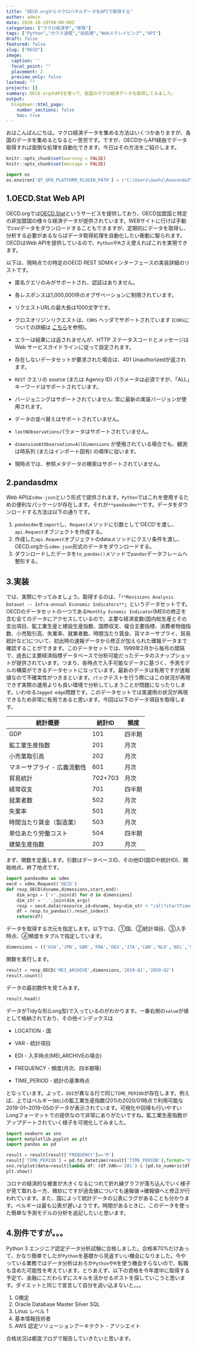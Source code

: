 ```yaml
---
title: "OECD.orgからマクロパネルデータをAPIで取得する"
author: admin
date: 2020-10-19T00:00:00Z
categories: ["マクロ経済学","単発"]
tags: ["Python","ガウス過程","前処理","Webスクレイピング","API"]
draft: false
featured: false
slug: ["OECD"]
image:
  caption: ''
  focal_point: ""
  placement: 2
  preview_only: false
lastmod: ""
projects: []
summary: OECD.orgのAPIを使って、各国のマクロ経済データを取得してみました。
output: 
  blogdown::html_page:
    number_sections: false
    toc: true
---
```


おはこんばんにちは。マクロ経済データを集める方法はいくつかありますが、各国のデータを集めるとなると一苦労です。ですが、OECDからAPI経由でデータ取得すれば面倒な処理を自動化できます。今日はその方法をご紹介します。

```r
knitr::opts_chunk$set(warning = FALSE)
knitr::opts_chunk$set(message = FALSE)
```

```python
import os
os.environ['QT_QPA_PLATFORM_PLUGIN_PATH'] = r'C:\Users\aashi\Anaconda3\Library\plugins\platforms'
```

## 1.OECD.Stat Web API

OECD.orgでは[OECD.Stat](https://stats.oecd.org/)というサービスを提供しており、OECD加盟国と特定の非加盟国の様々な経済データが提供されています。WEBサイトに行けば手動でcsvデータをダウンロードすることもできますが、定期的にデータを取得し、分析する必要があるならばデータ取得処理を自動化したい衝動に駆られます。OECDはWeb APIを提供しているので、`Python`や`R`さえ使えればこれを実現できます。

<OECD実施の具体的な内容>

以下は、現時点での特定のOECD REST SDMXインターフェースの実装詳細のリストです。

-   匿名クエリのみがサポートされ、認証はありません。

-   各レスポンスは1,000,000件のオブザベーションに制限されています。

-   リクエストURLの最大長は1000文字です。

-   クロスオリジンリクエストは、`CORS` ヘッダでサポートされています (`CORS `についての詳細は [こちら](http://www.html5rocks.com/en/tutorials/cors/)を参照)。

-   エラーは結果には返されませんが、HTTP ステータスコードとメッセージは Web サービスガイドラインに従って設定されます。

-   存在しないデータセットが要求された場合は、401 Unauthorizedが返されます。

-   `REST` クエリの source (または Agency ID) パラメータは必須ですが、「ALL」キーワードはサポートされています。

-   バージョニングはサポートされていません: 常に最新の実装バージョンが使用されます。

-   データの並べ替えはサポートされていません。

-   `lastNObservations`パラメータはサポートされていません。

-   `dimensionAtObservation=AllDimensions` が使用されている場合でも、観測は時系列 (またはインポート固有) の順序に従います。

-   現時点では、参照メタデータの検索はサポートされていません。

## 2.pandasdmx

Web APIは`sdmx-json`という形式で提供されます。`Python`ではこれを使用するための便利なパッケージが存在します。それが`**pandasdmx**`です。データをダウンロードする方法は以下の通りです。

1.  `pandasdmx`を`import`し、`Request`メソッドに引数として'OECD'を渡し、`api.Request`オブジェクトを作成する。
2.  作成した`api.Request`オブジェクトのdataメソッドにクエリ条件を渡し、OECD.orgから`sdmx-json`形式のデータをダウンロードする。
3.  ダウンロードしたデータを`to_pandas()`メソッドで`pandas`データフレームへ整形する。

## 3.実装

では、実際にやってみましょう。取得するのは、「`**Revisions Analysis Dataset -- Infra-annual Economic Indicators**`」というデータセットです。OECDのデータセットの一つである`Monthly Ecnomic Indicator`(MEI)の修正を含む全てのデータにアクセスしているので、主要な経済変数(国内総生産とその支出項目、鉱工業生産と建設生産指数、国際収支、複合主要指標、消費者物価指数、小売取引高、失業率、就業者数、時間当たり賃金、貨マネーサプライ、貿易統計など)について、初出時の速報データから修正が加えられた確報データまで確認することができます。このデータセットでは、1999年2月から毎月の間隔で、過去に主要経済指標データベースで分析可能だったデータのスナップショットが提供されています。つまり、各時点で入手可能なデータに基づく、予測モデルの構築ができるデータセットになっています。最新のデータは有用ですが速報値なので不確実性がつきまといます。バックテストを行う際にはこの状況が再現できず実際の運用よりも良い環境で分析してしまうことが問題になったりします。いわゆる`Jagged edge`問題です。このデータセットでは実運用の状況が再現できるため非常に有用であると思います。今回は以下のデータ項目を取得します。

| 統計概要                    | 統計ID  | 頻度   |
|-----------------------------|---------|--------|
| GDP                         | 101     | 四半期 |
| 鉱工業生産指数              | 201     | 月次   |
| 小売業取引高                | 202     | 月次   |
| マネーサプライ - 広義流動性 | 601     | 月次   |
| 貿易統計                    | 702+703 | 月次   |
| 経常収支                    | 701     | 四半期 |
| 就業者数                    | 502     | 月次   |
| 失業率                      | 501     | 月次   |
| 時間当たり賃金（製造業）    | 503     | 月次   |
| 単位あたり労働コスト        | 504     | 四半期 |
| 建築生産指数                | 203     | 月次   |

まず、関数を定義します。引数はデータベースID、その他ID(国IDや統計ID)、開始地点、終了地点です。

```python
import pandasdmx as sdmx
oecd = sdmx.Request('OECD')
def resp_OECD(dsname,dimensions,start,end):
    dim_args = ['+'.join(d) for d in dimensions]
    dim_str = '.'.join(dim_args)
    resp = oecd.data(resource_id=dsname, key=dim_str + "/all?startTime=" + start + "&endTime=" + end)
    df = resp.to_pandas().reset_index()
    return(df)
```

データを取得する次元を指定します。以下では、①国、②統計項目、③入手時点、④頻度をタプルで指定しています。

```python
dimensions = (('USA','JPN','GBR','FRA','DEU','ITA','CAN','NLD','BEL','SWE','CHE'),('201','202','601','702','703','701','502','503','504','203'),("202001","202002","202003","202004","202005","202006","202007","202008"),("M","Q"))
```

関数を実行します。

```python
result = resp_OECD('MEI_ARCHIVE',dimensions,'2019-Q1','2020-Q2')
result.count()
```

データの最初数件を見てみます。

```python
result.head()
```

データがTidyな形(Long型)で入っているのがわかります。一番右側の`value`が値として格納されており、その他インデックスは

-   LOCATION - 国

-   VAR - 統計項目

-   EDI - 入手時点(MEI_ARCHIVEの場合)

-   FREQUENCY - 頻度(月次、四半期等)

-   TIME_PERIOD - 統計の基準時点

となっています。よって、`EDI`が異なる行で同じ`TIME_PERIOD`が存在します。例えば、上ではベルギー(`BEL`)の鉱工業生産指数(201)の2020/01時点で利用可能な2019-01~2019-05のデータが表示されています。可視化や回帰も行いやすいLongフォーマットでの提供なので非常にありがたいですね。鉱工業生産指数がアップデートされていく様子を可視化してみました。

```python
import seaborn as sns
import matplotlib.pyplot as plt
import pandas as pd

result = result[result['FREQUENCY']=='M']
result['TIME_PERIOD'] = pd.to_datetime(result['TIME_PERIOD'],format='%Y-%m')
sns.relplot(data=result[lambda df: (df.VAR=='201') & (pd.to_numeric(df.EDI) > 202004)],x='TIME_PERIOD',y='value',hue='LOCATION',kind='line',col='EDI')
plt.show()
```

コロナの経済的な被害が大きくなるにつれて折れ線グラフが落ち込んでいく様子が見て取れる一方、微妙にですが過去値についても速報値→確報値へと修正が行われています。また、国によって統計データの公表にラグがあることも分かります。ベルギーは最も公表が遅いようです。時間があるときに、このデータを使った簡単な予測モデルの分析を追記したいと思います。

## 4.別件ですが。。。

Python 3 エンジニア認定データ分析試験に合格しました。合格率70%だけあって、かなり簡単でしたが`Python`を基礎から見返すいい機会になりました。今やっている業務ではデータ分析はおろか`Python`や`R`を使う機会すらないので、転職も含めた可能性を考えています。とりあえず、以下の資格を今年度中に取得する予定で、金融にこだわらずにスキルを活かせるポストを探していこうと思います。ダイエットと同じで宣言して自分を追い込まないと。。。

1.  G検定
2.  Oracle Database Master Silver SQL
3.  Linuc レベル 1
4.  基本情報技術者
5.  AWS 認定ソリューションアーキテクト - アソシエイト

合格状況は都度ブログで報告していきたいと思います。
